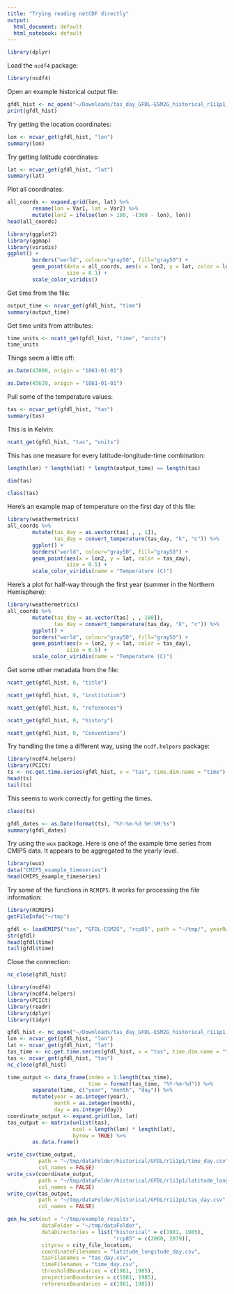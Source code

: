 ```yaml
---
title: "Trying reading netCDF directly"
output:
  html_document: default
  html_notebook: default
---
```


```r
library(dplyr)
```

Load the `ncdf4` package: 

```r
library(ncdf4)
```

Open an example historical output file:

```r
gfdl_hist <- nc_open("~/Downloads/tas_day_GFDL-ESM2G_historical_r1i1p1_19810101-19851231.nc")
print(gfdl_hist)
```

Try getting the location coordinates: 

```r
lon <- ncvar_get(gfdl_hist, "lon")
summary(lon)
```

Try getting latitude coordinates: 

```r
lat <- ncvar_get(gfdl_hist, "lat")
summary(lat)
```

Plot all coordinates:

```r
all_coords <- expand.grid(lon, lat) %>%
        rename(lon = Var1, lat = Var2) %>%
        mutate(lon2 = ifelse(lon > 180, -(360 - lon), lon))
head(all_coords)
```

```r
library(ggplot2)
library(ggmap)
library(viridis)
ggplot() + 
        borders("world", colour="gray50", fill="gray50") + 
        geom_point(data = all_coords, aes(x = lon2, y = lat, color = lon),
                   size = 0.1) + 
        scale_color_viridis()
```

Get time from the file: 

```r
output_time <- ncvar_get(gfdl_hist, "time")
summary(output_time)
```

Get time units from attributes: 

```r
time_units <- ncatt_get(gfdl_hist, "time", "units")
time_units
```

Things seem a little off:

```r
as.Date(43800, origin = "1861-01-01")
```

```r
as.Date(45620, origin = "1861-01-01")
```

Pull some of the temperature values: 

```r
tas <- ncvar_get(gfdl_hist, "tas")
summary(tas)
```

This is in Kelvin: 

```r
ncatt_get(gfdl_hist, "tas", "units")
```

This has one measure for every latitude-longitude-time combination: 

```r
length(lon) * length(lat) * length(output_time) == length(tas)
```

```r
dim(tas)
```

```r
class(tas)
```

Here's an example map of temperature on the first day of this file:

```r
library(weathermetrics)
all_coords %>% 
        mutate(tas_day = as.vector(tas[ , , 1]),
               tas_day = convert_temperature(tas_day, "k", "c")) %>%
        ggplot() + 
        borders("world", colour="gray50", fill="gray50") + 
        geom_point(aes(x = lon2, y = lat, color = tas_day),
                   size = 0.5) + 
        scale_color_viridis(name = "Temperature (C)")
```

Here's a plot for half-way through the first year (summer in the Northern Hemisphere):

```r
library(weathermetrics)
all_coords %>% 
        mutate(tas_day = as.vector(tas[ , , 180]),
               tas_day = convert_temperature(tas_day, "k", "c")) %>%
        ggplot() + 
        borders("world", colour="gray50", fill="gray50") + 
        geom_point(aes(x = lon2, y = lat, color = tas_day),
                   size = 0.5) + 
        scale_color_viridis(name = "Temperature (C)")
```

Get some other metadata from the file:

```r
ncatt_get(gfdl_hist, 0, "title")
```

```r
ncatt_get(gfdl_hist, 0, "institution")
```

```r
ncatt_get(gfdl_hist, 0, "references")
```

```r
ncatt_get(gfdl_hist, 0, "history")
```

```r
ncatt_get(gfdl_hist, 0, "Conventions")
```

Try handling the time a different way, using the `ncdf.helpers` package: 

```r
library(ncdf4.helpers)
library(PCICt)
ts <- nc.get.time.series(gfdl_hist, v = "tas", time.dim.name = "time")
head(ts)
tail(ts)
```

This seems to work correctly for getting the times.

```r
class(ts)
```

```r
gfdl_dates <- as.Date(format(ts), "%Y-%m-%d %H:%M:%s")
summary(gfdl_dates)
```

Try using the `wux` package. Here is one of the example time series from CMIP5 data. It appears to be aggregated to the yearly level. 

```r
library(wux)
data("CMIP5_example_timeseries")
head(CMIP5_example_timeseries)
```

Try some of the functions in `RCMIP5`. It works for processing the file information: 

```r
library(RCMIP5)
getFileInfo("~/tmp")
```

```r
gfdl <- loadCMIP5("tas", "GFDL-ESM2G", "rcp85", path = "~/tmp/", yearRange = c(2071, 2072))
str(gfdl)
head(gfdl$time)
tail(gfdl$time)
```

Close the connection:

```r
nc_close(gfdl_hist)
```


```r
library(ncdf4)
library(ncdf4.helpers)
library(PCICt)
library(readr)
library(dplyr)
library(tidyr)

gfdl_hist <- nc_open("~/Downloads/tas_day_GFDL-ESM2G_historical_r1i1p1_19810101-19851231.nc")
lon <- ncvar_get(gfdl_hist, "lon")
lat <- ncvar_get(gfdl_hist, "lat")
tas_time <- nc.get.time.series(gfdl_hist, v = "tas", time.dim.name = "time")
tas <- ncvar_get(gfdl_hist, "tas")
nc_close(gfdl_hist)

time_output <- data_frame(index = 1:length(tas_time),
                          time = format(tas_time, "%Y-%m-%d")) %>%
        separate(time, c("year", "month", "day")) %>%
        mutate(year = as.integer(year),
               month = as.integer(month),
               day = as.integer(day))
coordinate_output <- expand.grid(lon, lat)
tas_output <- matrix(unlist(tas), 
                     ncol = length(lon) * length(lat),
                     byrow = TRUE) %>%
        as.data.frame()

write_csv(time_output, 
          path = "~/tmp/dataFolder/historical/GFDL/r1i1p1/time_day.csv",
          col_names = FALSE)
write_csv(coordinate_output, 
          path = "~/tmp/dataFolder/historical/GFDL/r1i1p1/latitude_longitude_day.csv", 
          col_names = FALSE)
write_csv(tas_output,
          path = "~/tmp/dataFolder/historical/GFDL/r1i1p1/tas_day.csv",
          col_names = FALSE)

gen_hw_set(out = "~/tmp/example_results",
           dataFolder = "~/tmp/dataFolder",
           dataDirectories = list("historical" = c(1981, 1985),
                                  "rcp85" = c(2060, 2079)),
           citycsv = city_file_location,
           coordinateFilenames = "latitude_longitude_day.csv",
           tasFilenames = "tas_day.csv",
           timeFilenames = "time_day.csv",
           thresholdBoundaries = c(1981, 1985),
           projectionBoundaries = c(1981, 1985),
           referenceBoundaries = c(1981, 1985))

```

